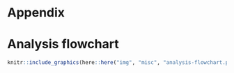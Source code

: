 # Appendix {-}

# Analysis flowchart

```r
knitr::include_graphics(here::here("img", "misc", "analysis-flowchart.png"))
```
